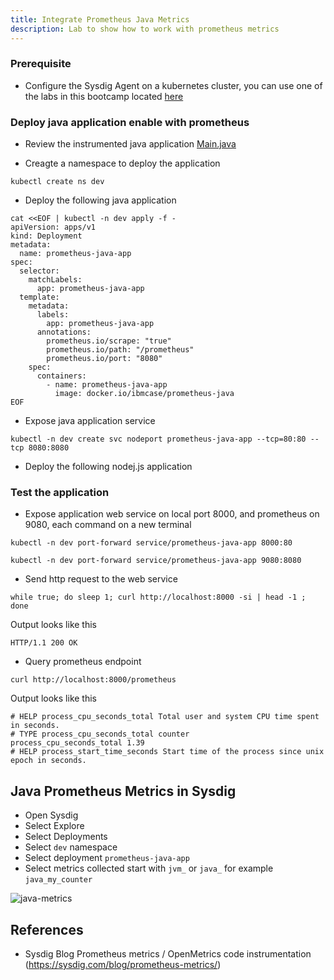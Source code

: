 ```yaml
---
title: Integrate Prometheus Java Metrics
description: Lab to show how to work with prometheus metrics
---
```



### Prerequisite

- Configure the Sysdig Agent on a kubernetes cluster, you can use one of the labs in this bootcamp located [here](/monitoring/sysdig/#activities)


### Deploy java application enable with prometheus

- Review the instrumented java application [Main.java](https://github.com/ibm-cloud-architecture/learning-cloudnative-101/blob/master/examples/monitoring/prometheus/java/src/main/java/Main.java)

- Creagte a namespace to deploy the application
```shell
kubectl create ns dev
```
- Deploy the following java application
```shell
cat <<EOF | kubectl -n dev apply -f -
apiVersion: apps/v1
kind: Deployment
metadata:
  name: prometheus-java-app
spec:
  selector:
    matchLabels:
      app: prometheus-java-app
  template:
    metadata:
      labels:
        app: prometheus-java-app
      annotations:
        prometheus.io/scrape: "true"
        prometheus.io/path: "/prometheus"
        prometheus.io/port: "8080"
    spec:
      containers:
        - name: prometheus-java-app
          image: docker.io/ibmcase/prometheus-java
EOF
```
- Expose java application service
```shell
kubectl -n dev create svc nodeport prometheus-java-app --tcp=80:80 --tcp 8080:8080
```

- Deploy the following nodej.js application


### Test the application
- Expose application web service on local port 8000, and prometheus on 9080, each command on a new terminal
```shell
kubectl -n dev port-forward service/prometheus-java-app 8000:80
```
```shell
kubectl -n dev port-forward service/prometheus-java-app 9080:8080
```

- Send http request to the web service
```shell
while true; do sleep 1; curl http://localhost:8000 -si | head -1 ; done
```
Output looks like this
```
HTTP/1.1 200 OK
```

- Query prometheus endpoint
```shell
curl http://localhost:8000/prometheus
```
Output looks like this
```
# HELP process_cpu_seconds_total Total user and system CPU time spent in seconds.
# TYPE process_cpu_seconds_total counter
process_cpu_seconds_total 1.39
# HELP process_start_time_seconds Start time of the process since unix epoch in seconds.
```

## Java Prometheus Metrics in Sysdig
- Open Sysdig
- Select Explore
- Select Deployments
- Select `dev` namespace
- Select deployment `prometheus-java-app`
- Select metrics collected start with `jvm_` or `java_` for example `java_my_counter`

![java-metrics](./images/java_my_counter.png)

## References

- Sysdig Blog Prometheus metrics / OpenMetrics code instrumentation (https://sysdig.com/blog/prometheus-metrics/)

